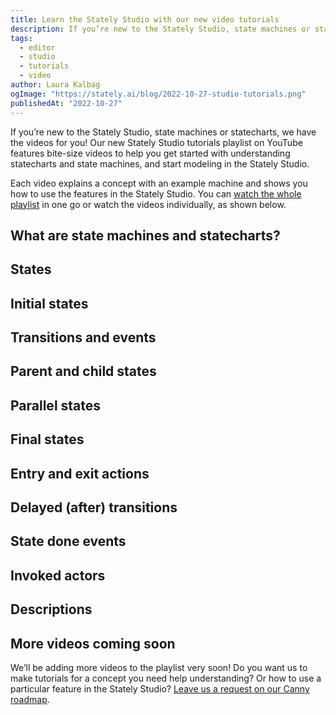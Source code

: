 ```yaml
---
title: Learn the Stately Studio with our new video tutorials
description: If you’re new to the Stately Studio, state machines or statecharts, we have the videos for you! Our new Stately Studio tutorials playlist on YouTube features bite-size videos to help you get started with understanding statecharts and state machines, and start modeling in the Stately Studio.
tags:
  - editor
  - studio
  - tutorials
  - video
author: Laura Kalbag
ogImage: "https://stately.ai/blog/2022-10-27-studio-tutorials.png"
publishedAt: "2022-10-27"
---
```


If you’re new to the Stately Studio, state machines or statecharts, we have the videos for you! Our new Stately Studio tutorials playlist on YouTube features bite-size videos to help you get started with understanding statecharts and state machines, and start modeling in the Stately Studio.

Each video explains a concept with an example machine and shows you how to use the features in the Stately Studio. You can [watch the whole playlist](https://www.youtube.com/playlist?list=PLvWgkXBB3dd4I_l-djWVU2UGPyBgKfnTQ) in one go or watch the videos individually, as shown below.

## What are state machines and statecharts?

<Youtube id="Aixi0e53qAE" />

## States

<Youtube id="z-6yhmSWUcc" />

## Initial states

<Youtube id="goCpmgyrjL0" />

## Transitions and events

<Youtube id="0qgP4RZyq58" />

## Parent and child states

<Youtube id="aUhEdeIf_mQ" />

## Parallel states

<Youtube id="CWwgT1TbI4c" />

## Final states

<Youtube id="wqW8Gz4NYDc" />

## Entry and exit actions

<Youtube id="5DAkwzNQ5a0" />

## Delayed (after) transitions

<Youtube id="5RE_eazRhrw" />

## State done events

<Youtube id="3laC3gWBLnM" />

## Invoked actors

<Youtube id="TRMS8NYKWnA" />

## Descriptions

<Youtube id="qflVEMsCrEE" />

## More videos coming soon

We’ll be adding more videos to the playlist very soon! Do you want us to make tutorials for a concept you need help understanding? Or how to use a particular feature in the Stately Studio? [Leave us a request on our Canny roadmap](https://statelyai.canny.io).
